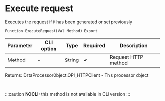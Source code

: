 ﻿---
sidebar_position: 2
---


# Execute request 
 Executes the request if it has been generated or set previously



`Function ExecuteRequest(Val Method) Export`

  | Parameter | CLI option | Type | Required | Description |
  |-|-|-|-|-|
  | Method | - | String | &#x2714; | Request HTTP method |

  
  Returns:  DataProcessorObject.OPI_HTTPClient - This processor object

<br/>


:::caution
**NOCLI:** this method is not available in CLI version
:::
<br/>



```bsl title="1C:Enterprise/OneScript code example"

```
 




